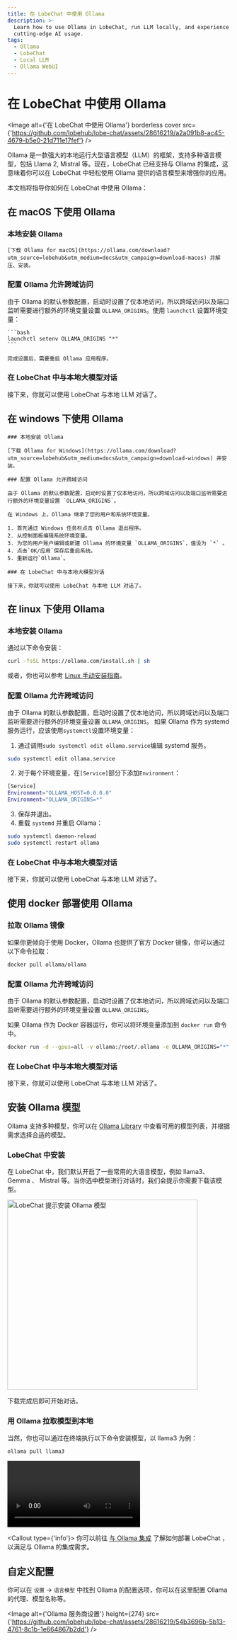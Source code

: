 ```yaml
---
title: 在 LobeChat 中使用 Ollama
description: >-
  Learn how to use Ollama in LobeChat, run LLM locally, and experience
  cutting-edge AI usage.
tags:
  - Ollama
  - LobeChat
  - Local LLM
  - Ollama WebUI
---
```


# 在 LobeChat 中使用 Ollama

<Image
  alt={'在 LobeChat 中使用 Ollama'}
  borderless
  cover
  src={'https://github.com/lobehub/lobe-chat/assets/28616219/a2a091b8-ac45-4679-b5e0-21d711e17fef'}
/>

Ollama 是一款强大的本地运行大型语言模型（LLM）的框架，支持多种语言模型，包括 Llama 2, Mistral 等。现在，LobeChat 已经支持与 Ollama 的集成，这意味着你可以在 LobeChat 中轻松使用 Ollama 提供的语言模型来增强你的应用。

本文档将指导你如何在 LobeChat 中使用 Ollama：

## 在 macOS 下使用 Ollama

  <Steps>

### 本地安装 Ollama

    [下载 Ollama for macOS](https://ollama.com/download?utm_source=lobehub&utm_medium=docs&utm_campaign=download-macos) 并解压、安装。

### 配置 Ollama 允许跨域访问

由于 Ollama 的默认参数配置，启动时设置了仅本地访问，所以跨域访问以及端口监听需要进行额外的环境变量设置 `OLLAMA_ORIGINS`。使用 `launchctl` 设置环境变量：

    ```bash
    launchctl setenv OLLAMA_ORIGINS "*"
    ```

    完成设置后，需要重启 Ollama 应用程序。

### 在 LobeChat 中与本地大模型对话

接下来，你就可以使用 LobeChat 与本地 LLM 对话了。

</Steps>

## 在 windows 下使用 Ollama

  <Steps>

    ### 本地安装 Ollama

    [下载 Ollama for Windows](https://ollama.com/download?utm_source=lobehub&utm_medium=docs&utm_campaign=download-windows) 并安装。

    ### 配置 Ollama 允许跨域访问

    由于 Ollama 的默认参数配置，启动时设置了仅本地访问，所以跨域访问以及端口监听需要进行额外的环境变量设置 `OLLAMA_ORIGINS`。

    在 Windows 上，Ollama 继承了您的用户和系统环境变量。

    1. 首先通过 Windows 任务栏点击 Ollama 退出程序。
    2. 从控制面板编辑系统环境变量。
    3. 为您的用户账户编辑或新建 Ollama 的环境变量 `OLLAMA_ORIGINS`，值设为 `*` 。
    4. 点击`OK/应用`保存后重启系统。
    5. 重新运行`Ollama`。

    ### 在 LobeChat 中与本地大模型对话

    接下来，你就可以使用 LobeChat 与本地 LLM 对话了。

</Steps>

## 在 linux 下使用 Ollama

<Steps>

### 本地安装 Ollama

通过以下命令安装：

```bash
curl -fsSL https://ollama.com/install.sh | sh
```

或者，你也可以参考 [Linux 手动安装指南](https://github.com/ollama/ollama/blob/main/docs/linux.md)。

### 配置 Ollama 允许跨域访问

由于 Ollama 的默认参数配置，启动时设置了仅本地访问，所以跨域访问以及端口监听需要进行额外的环境变量设置 `OLLAMA_ORIGINS`。 如果 Ollama 作为 systemd 服务运行，应该使用`systemctl`设置环境变量：

1. 通过调用`sudo systemctl edit ollama.service`编辑 systemd 服务。

```bash
sudo systemctl edit ollama.service
```

2. 对于每个环境变量，在`[Service]`部分下添加`Environment`：

```bash
[Service]
Environment="OLLAMA_HOST=0.0.0.0"
Environment="OLLAMA_ORIGINS=*"
```

3. 保存并退出。
4. 重载 `systemd` 并重启 Ollama：

```bash
sudo systemctl daemon-reload
sudo systemctl restart ollama
```

### 在 LobeChat 中与本地大模型对话

接下来，你就可以使用 LobeChat 与本地 LLM 对话了。

</Steps>

## 使用 docker 部署使用 Ollama

<Steps>

### 拉取 Ollama 镜像

如果你更倾向于使用 Docker，Ollama 也提供了官方 Docker 镜像，你可以通过以下命令拉取：

```bash
docker pull ollama/ollama
```

### 配置 Ollama 允许跨域访问

由于 Ollama 的默认参数配置，启动时设置了仅本地访问，所以跨域访问以及端口监听需要进行额外的环境变量设置 `OLLAMA_ORIGINS`。

如果 Ollama 作为 Docker 容器运行，你可以将环境变量添加到 `docker run` 命令中。

```bash
docker run -d --gpus=all -v ollama:/root/.ollama -e OLLAMA_ORIGINS="*" -p 11434:11434 --name ollama ollama/ollama
```

### 在 LobeChat 中与本地大模型对话

接下来，你就可以使用 LobeChat 与本地 LLM 对话了。

</Steps>

## 安装 Ollama 模型

Ollama 支持多种模型，你可以在 [Ollama Library](https://ollama.com/library) 中查看可用的模型列表，并根据需求选择合适的模型。

### LobeChat 中安装

在 LobeChat 中，我们默认开启了一些常用的大语言模型，例如 llama3、 Gemma 、 Mistral 等。当你选中模型进行对话时，我们会提示你需要下载该模型。

<Image
  alt="LobeChat 提示安装 Ollama 模型"
  height="430"
  src="https://github.com/lobehub/lobe-chat/assets/28616219/4e81decc-776c-43b8-9a54-dfb43e9f601a"
/>

下载完成后即可开始对话。

### 用 Ollama 拉取模型到本地

当然，你也可以通过在终端执行以下命令安装模型，以 llama3 为例：

```bash
ollama pull llama3
```

<Video
  height={524}
  inStep
  src="https://github.com/lobehub/lobe-chat/assets/28616219/95828c11-0ae5-4dfa-84ed-854124e927a6"
/>

<Callout type={'info'}>
  你可以前往 [与 Ollama 集成](/docs/self-hosting/examples/ollama) 了解如何部署 LobeChat ，以满足与
  Ollama 的集成需求。
</Callout>

## 自定义配置

你可以在 `设置` -> `语言模型` 中找到 Ollama 的配置选项，你可以在这里配置 Ollama 的代理、模型名称等。

<Image
  alt={'Ollama 服务商设置'}
  height={274}
  src={'https://github.com/lobehub/lobe-chat/assets/28616219/54b3696b-5b13-4761-8c1b-1e664867b2dd'}
/>
